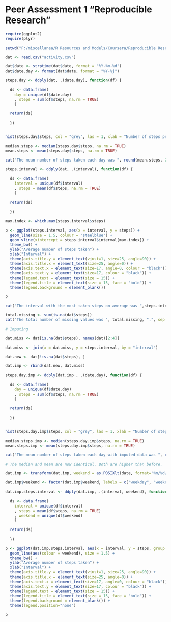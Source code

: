 Peer Assessment 1 "Reproducible Research"
========================================================

```r
require(ggplot2)
require(plyr)


```


```r

setwd("F:/miscellanea/R Resources and Models/Coursera/Reproducible Research")

dat <- read.csv("activity.csv")

```

```r

dat$date <- strptime(dat$date, format = "%Y-%m-%d")
dat$date.day <- format(dat$date, format = "%Y-%j")

```

```r

steps.day <- ddply(dat, .(date.day), function(df) {
  
  ds <- data.frame(
    day = unique(df$date.day)
    , steps = sum(df$steps, na.rm = TRUE)
    )
  
  return(ds)
  
  })


hist(steps.day$steps, col = "grey", las = 1, xlab = "Number of steps per day", main = "", breaks = 20)


```


```r

median.steps <- median(steps.day$steps, na.rm = TRUE)
mean.steps <- mean(steps.day$steps, na.rm = TRUE)

cat("The mean number of steps taken each day was ", round(mean.steps, 2), " while the median was ", round(median.steps, 2), ".", sep = "")

```

```r

steps.interval <- ddply(dat, .(interval), function(df) {
  
  ds <- data.frame(
    interval = unique(df$interval)
    , steps = mean(df$steps, na.rm = TRUE)
    )
  
  return(ds)
  
  })

max.index <- which.max(steps.interval$steps)

p <- ggplot(steps.interval, aes(x = interval, y = steps)) +
  geom_line(size = 1.5, colour = "steelblue") +
  geom_vline(xintercept = steps.interval$interval[max.index]) +
  theme_bw() +
  ylab("Average number of steps taken") +
  xlab("Interval") +
  theme(axis.title.y = element_text(vjust=1, size=25, angle=90)) +
  theme(axis.title.x = element_text(size=25, angle=0)) +
  theme(axis.text.x = element_text(size=17, angle=0, colour = "black")) +
  theme(axis.text.y = element_text(size=17, colour = "black")) +
  theme(legend.text = element_text(size = 15)) +
  theme(legend.title = element_text(size = 15, face = "bold")) +
  theme(legend.background = element_blank())

p

cat("The interval with the most taken steps on average was ",steps.interval$interval[max.index], ".", sep = "")

```

```r

total.missing <- sum(is.na(dat$steps))
cat("The total number of missing values was ", total.missing, ".", sep = "")

# Imputing

dat.miss <- dat[is.na(dat$steps), names(dat)[2:4]]

dat.miss <- join(x = dat.miss, y = steps.interval, by = "interval")

dat.new <- dat[!is.na(dat$steps), ]

dat.imp <- rbind(dat.new, dat.miss)

steps.day.imp <- ddply(dat.imp , .(date.day), function(df) {
  
  ds <- data.frame(
    day = unique(df$date.day)
    , steps = sum(df$steps, na.rm = TRUE)
    )
  
  return(ds)
  
  })


hist(steps.day.imp$steps, col = "grey", las = 1, xlab = "Number of steps per day (imputed)", main = "", breaks = 20)

median.steps.imp <- median(steps.day.imp$steps, na.rm = TRUE)
mean.steps.imp <- mean(steps.day.imp$steps, na.rm = TRUE)

cat("The mean number of steps taken each day with imputed data was ", round(median.steps.imp, 2), " while the median was ", round(mean.steps.imp, 2), ".", sep = "")

# The median and mean are now identical. Both are higher than before.

```

```r

dat.imp <- transform(dat.imp, weekend = as.POSIXlt(date, format='%m/%d/%Y')$wday %in% c(0, 6))

dat.imp$weekend <- factor(dat.imp$weekend, labels = c("weekday", "weekend"))

dat.imp.steps.interval <- ddply(dat.imp, .(interval, weekend), function(df) {
  
  ds <- data.frame(
    interval = unique(df$interval)
    , steps = mean(df$steps, na.rm = TRUE)
    , weekend = unique(df$weekend)
    )
  
  return(ds)
  
  })

p <- ggplot(dat.imp.steps.interval, aes(x = interval, y = steps, group = weekend)) + facet_wrap(~weekend, nrow = 2) +
  geom_line(aes(colour = weekend), size = 1.5) +
  theme_bw() +
  ylab("Average number of steps taken") +
  xlab("Interval") +
  theme(axis.title.y = element_text(vjust=1, size=25, angle=90)) +
  theme(axis.title.x = element_text(size=25, angle=0)) +
  theme(axis.text.x = element_text(size=17, angle=0, colour = "black")) +
  theme(axis.text.y = element_text(size=17, colour = "black")) +
  theme(legend.text = element_text(size = 15)) +
  theme(legend.title = element_text(size = 15, face = "bold")) +
  theme(legend.background = element_blank()) +
  theme(legend.position="none")

p

```

